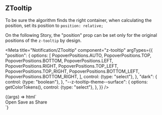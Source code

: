 
## ZTooltip

To be sure the algorithm finds the right container, when calculating the position, set its position to `position: relative;`

On the following Story, the "position" prop can be set only for the original positions of the `z-tooltip` by design.

<Meta
  title="Notification/ZTooltip"
  component="z-tooltip"
  argTypes={{
    "position": {
      options: [
        PopoverPositions.AUTO,
        PopoverPositions.TOP,
        PopoverPositions.BOTTOM,
        PopoverPositions.LEFT,
        PopoverPositions.RIGHT,
        PopoverPositions.TOP_LEFT,
        PopoverPositions.TOP_RIGHT,
        PopoverPositions.BOTTOM_LEFT,
        PopoverPositions.BOTTOM_RIGHT,
      ],
      control: {type: "select"},
    },
    "dark": {
      control: {type: "boolean"},
    },
    "--z-tooltip-theme--surface": {
      options: getColorTokens(),
      control: {type: "select"},
    },
  }}
/>

<Canvas>
  <Story
    name="z-tooltip"
    args={{
      "position": PopoverPositions.LEFT,
      "dark": false,
      "--z-tooltip-theme--surface": "var(--color-surface01)",
    }}
  >
    {(args) => html`
      <div class="tooltip-container">
        <z-button
          id="trigger"
          size="small"
          icon="plus-filled"
        ></z-button>
        <z-tooltip
          .position=${args.position}
          .dark=${args.dark}
          bind-to="#trigger"
          style="--z-tooltip-theme--surface: var(${args["--z-tooltip-theme--surface"]})"
        >
          <div class="container">
            <z-button>Open</z-button>
            <z-button>Save as</z-button>
            <z-button>Share</z-button>
          </div>
        </z-tooltip>
      </div>
      <script>
        document.querySelector("#trigger").addEventListener("click", () => {
          if (document.querySelector("z-tooltip").open) {
            document.querySelector("z-tooltip").open = false;
          } else {
            document.querySelector("z-tooltip").open = true;
          }
        });
      </script>
    `}
  </Story>
</Canvas>

<ArgsTable of="z-tooltip" />
